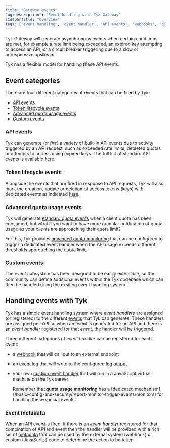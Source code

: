 ```yaml
---
title: "Gateway events"
'og:description': "Event handling with Tyk Gateway"
sidebarTitle: "Overview"
tags: ['event handling', 'event handler', 'API events', 'webhooks', 'quota monitor']
---
```


Tyk Gateway will generate asynchronous events when certain conditions are met, for example a rate limit being exceeded, an expired key attempting to access an API, or a circuit breaker triggering due to a slow or unresponsive upstream.

Tyk has a flexible model for handling these API events.

## Event categories

There are four different categories of events that can be fired by Tyk:
- [API events](#api-events)
- [Token lifecycle events](#token-lifecycle-events)
- [Advanced quota usage events](#quota-usage-monitoring)
- [Custom events](#custom-events)

### API events

Tyk can generate (or *fire*) a variety of built-in API events due to activity triggered by an API request, such as exceeded rate limits, depleted quotas or attempts to access using expired keys. The full list of standard API events is available [here](/basic-config-and-security/report-monitor-trigger-events/event-types#api-events).

### Token lifecycle events

Alongside the events that are fired in response to API requests, Tyk will also mark the creation, update or deletion of access tokens (keys) with dedicated events as indicated [here](/basic-config-and-security/report-monitor-trigger-events/event-types#token-lifecycle-events).

### Advanced quota usage events

Tyk will generate [standard quota events](/basic-config-and-security/report-monitor-trigger-events/event-types#standard-quota-events) when a client quota has been consumed, but what if you want to have more granular notification of quota usage as your clients are approaching their quota limit?

For this, Tyk provides [advanced quota monitoring](/basic-config-and-security/report-monitor-trigger-events/monitors) that can be configured to trigger a dedicated event handler when the API usage exceeds different thresholds approaching the quota limit.

### Custom events

The event subsystem has been designed to be easily extensible, so the community can define additional events within the Tyk codebase which can then be handled using the exsiting event handling system.

## Handling events with Tyk

Tyk has a simple event handling system where *event handlers* are assigned (or registered) to the different [events](/basic-config-and-security/report-monitor-trigger-events/event-types) that Tyk can generate. These handlers are assigned per-API so when an event is generated for an API and there is an *event handler* registered for that *event*, the handler will be triggered.

Three different categories of *event handler* can be registered for each event:
- a [webhook](/basic-config-and-security/report-monitor-trigger-events/webhooks) that will call out to an external endpoint
- an [event log](/product-stack/tyk-gateway/basic-config-and-security/report-monitor-and-trigger-events/log-handlers) that will write to the configured [log output](/log-data)
- your own [custom event handler](/basic-config-and-security/report-monitor-trigger-events/custom-handlers-javascript) that will run in a JavaScript virtual machine on the Tyk server



    <Note>
    Remember that <b>quota usage monitoring</b> has a [dedicated mechanism](/basic-config-and-security/report-monitor-trigger-events/monitors) for handling these special events.
    </Note>


### Event metadata

When an API event is fired, if there is an *event handler* registered for that combination of API and event then the handler will be provided with a rich set of [metadata](/basic-config-and-security/report-monitor-trigger-events/event-data) that can be used by the external system (webhook) or custom (JavaScript) code to determine the action to be taken.